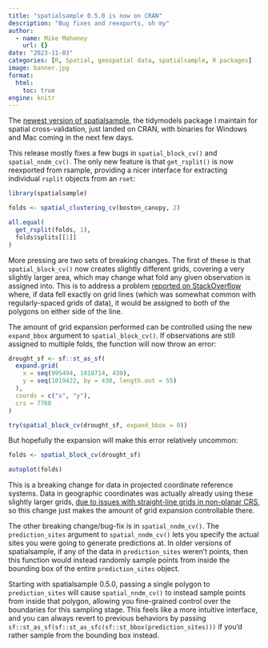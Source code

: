 ```yaml
---
title: "spatialsample 0.5.0 is now on CRAN"
description: "Bug fixes and reexports, oh my"
author:
  - name: Mike Mahoney
    url: {}
date: "2023-11-03"
categories: [R, Spatial, geospatial data, spatialsample, R packages]
image: banner.jpg
format: 
  html:
    toc: true
engine: knitr
---
```


The [newest version of spatialsample](https://github.com/tidymodels/spatialsample), the tidymodels package I maintain for spatial cross-validation, just landed on CRAN, with binaries for Windows and Mac coming in the next few days. 

This release mostly fixes a few bugs in `spatial_block_cv()` and `spatial_nndm_cv()`. The only new feature is that `get_rsplit()` is now reexported from rsample, providing a nicer interface for extracting individual `rsplit` objects from an `rset`:

```r
library(spatialsample)

folds <- spatial_clustering_cv(boston_canopy, 2)

all.equal(
  get_rsplit(folds, 1),
  folds$splits[[1]]
)
```

More pressing are two sets of breaking changes. The first of these is that `spatial_block_cv()` now creates slightly different grids, covering a very slightly larger area, which may change what fold any given observation is assigned into. This is to address a problem [reported on StackOverflow](https://stackoverflow.com/q/77374348/9625040) where, if data fell exactly on grid lines (which was somewhat common with regularly-spaced grids of data), it would be assigned to both of the polygons on either side of the line.

The amount of grid expansion performed can be controlled using the new `expand_bbox` argument to `spatial_block_cv()`. If observations are still assigned to multiple folds, the function will now throw an error:

```r
drought_sf <- sf::st_as_sf(
  expand.grid(
    x = seq(995494, 1018714, 430),
    y = seq(1019422, by = 430, length.out = 55)
  ),
  coords = c("x", "y"),
  crs = 7760
)

try(spatial_block_cv(drought_sf, expand_bbox = 0))
```

But hopefully the expansion will make this error relatively uncommon:

```r
folds <- spatial_block_cv(drought_sf)

autoplot(folds)
```

This is a breaking change for data in projected coordinate reference systems. Data in geographic coordinates was actually already using these slightly larger grids, [due to issues with straight-line grids in non-planar CRS](https://github.com/ropensci/stplanr/pull/467), so this change just makes the amount of grid expansion controllable there.

The other breaking change/bug-fix is in `spatial_nndm_cv()`. The `prediction_sites` argument to `spatial_nndm_cv()` lets you specify the actual sites you were going to generate predictions at. In older versions of spatialsample, if any of the data in `prediction_sites` weren't points, then this function would instead randomly sample points from inside the bounding box of the entire `prediction_sites` object.

Starting with spatialsample 0.5.0, passing a single polygon to `prediction_sites` will cause `spatial_nndm_cv()` to instead sample points from inside that polygon, allowing you fine-grained control over the boundaries for this sampling stage. This feels like a more intuitive interface, and you can always revert to previous behaviors by passing `sf::st_as_sf(sf::st_as_sfc(sf::st_bbox(prediction_sites)))` if you'd rather sample from the bounding box instead.
